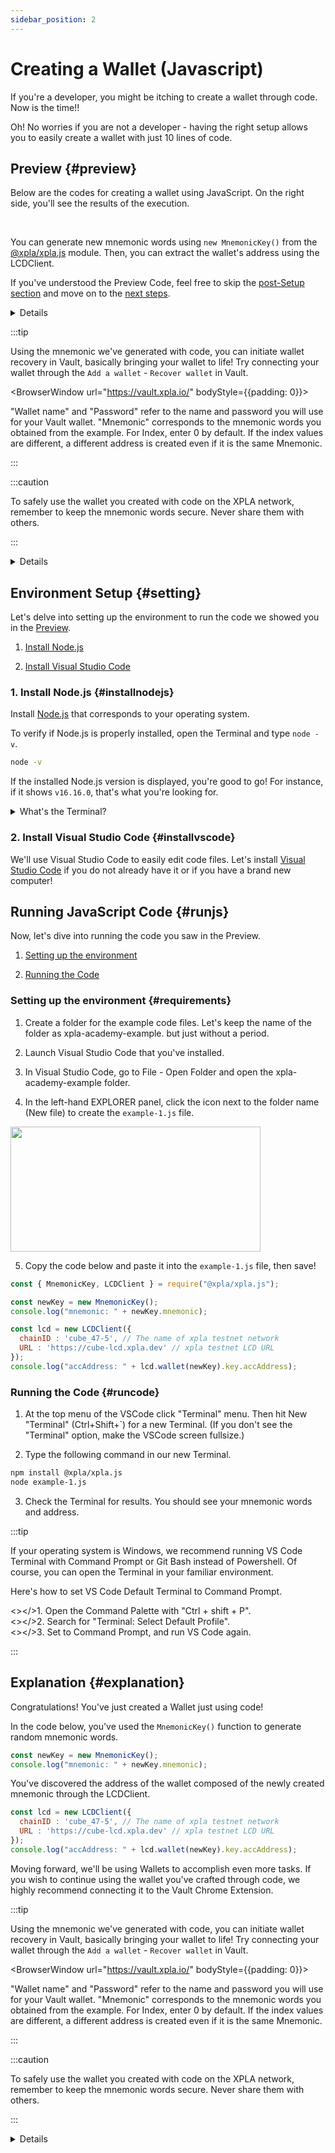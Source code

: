 ```yaml
---
sidebar_position: 2
---
```


# Creating a Wallet (Javascript)


If you're a developer, you might be itching to create a wallet through code. Now is the time!!

Oh! No worries if you are not a developer - having the right setup allows you to easily create a wallet with just 10 lines of code.

## Preview {#preview}

Below are the codes for creating a wallet using JavaScript. On the right side, you'll see the results of the execution.

<Ex01 />

<br/>

You can generate new mnemonic words using `new MnemonicKey()` from the [@xpla/xpla.js](https://www.npmjs.com/package/@xpla/xpla.js) module. Then, you can extract the wallet's address using the LCDClient.

If you've understood the Preview Code, feel free to skip the [post-Setup section](/docs/settings/create-wallet/create-wallet-with-js#setting) and move on to the [next steps](/docs/settings/create-wallet/get-testnet-xpla).


<Details summary={"Creating a Wallet Using React"} style={{backgroundColor : 'white'}}>
<Ex01_react />
</Details>

:::tip

Using the mnemonic we've generated with code, you can initiate wallet recovery in Vault, basically bringing your wallet to life! Try connecting your wallet through the `Add a wallet` - `Recover wallet` in Vault.

<BrowserWindow url="https://vault.xpla.io/" bodyStyle={{padding: 0}}>
<div className="flex justify-center" style={{backgroundColor : 'hsl(240, 20%, 97%)', position : 'relative'}}>
    <div style={{position : 'absolute', backgroundColor : '#FC9803', height : '17px', width : '100%', top : 0, zIndex : 0}} />
    <div style={{position : 'absolute', backgroundColor : '#031435', height : '60px', width : '100%', top : 17, zIndex : 0}} />
    <VaultImgCard style={{zIndex : 1}} imgSrc="/academy/img/2-settings/1-create-wallet/create-wallet-with-js/recover-wallet.png" />
</div>
</BrowserWindow>

"Wallet name" and "Password" refer to the name and password you will use for your Vault wallet. "Mnemonic" corresponds to the mnemonic words you obtained from the example. For Index, enter 0 by default. If the index values are different, a different address is created even if it is the same Mnemonic.

:::

:::caution

To safely use the wallet you created with code on the XPLA network, remember to keep the mnemonic words secure. Never share them with others.

:::

<Details summary={'What is an LCDClient?'}>

The LCDClient is a tool for fetching data from the XPLA blockchain. If you'd like to know more, refer to the <a target="_blank" href="https://docs.xpla.io/docs/develop/guides/start-the-light-client-daemon/" >Docs</a>.

Even if you don't fully grasp this right now, it's okay. The key takeaway? Just remember that you can create a wallet through code!

</Details>

## Environment Setup {#setting}

Let's delve into setting up the environment to run the code we showed you in the [Preview](/docs/settings/create-wallet/create-wallet-with-js#preview).

1. [Install Node.js](/docs/settings/create-wallet/create-wallet-with-js#installnodejs)

2. [Install Visual Studio Code](/docs/settings/create-wallet/create-wallet-with-js#installvscode)

### 1. Install Node.js {#installnodejs}

Install [Node.js](https://nodejs.org/en/download/) that corresponds to your operating system.

To verify if Node.js is properly installed, open the Terminal and type `node -v`.

```bash
node -v
```

If the installed Node.js version is displayed, you're good to go! For instance, if it shows `v16.16.0`, that's what you're looking for.

<details>
  <summary>What's the Terminal?</summary>
It's a tool for controlling computer systems. If you're new to development, you might not be familiar with accessing the terminal. Depending on your operating system, you can access the terminal like this!


<Tabs groupId="operating-systems">
  <TabItem value="win" label="Windows">
    Open Windows RUN (Win + R) application. Then simply enter cmd.
  </TabItem>
  <TabItem value="mac" label="macOS">
    You can find out more information on <a href="https://support.apple.com/ko-kr/guide/terminal/apd5265185d-f365-44cb-8b09-71a064a42125/mac" target="_blank">Apple's official website.</a>
  </TabItem>
</Tabs>
</details>

### 2. Install Visual Studio Code {#installvscode}

We'll use Visual Studio Code to easily edit code files. Let's install [Visual Studio Code](https://code.visualstudio.com/download) if you do not already have it or if you have a brand new computer!

## Running JavaScript Code {#runjs}

Now, let's dive into running the code you saw in the Preview.

1. [Setting up the environment](/docs/settings/create-wallet/create-wallet-with-js#requirements)

2. [Running the Code](/docs/settings/create-wallet/create-wallet-with-js#runcode)

### Setting up the environment {#requirements}

  1. Create a folder for the example code files. Let's keep the name of the folder as xpla-academy-example. but just without a period. 

  2. Launch Visual Studio Code that you've installed.

  3. In Visual Studio Code, go to File - Open Folder and open the xpla-academy-example folder.

  4. In the left-hand EXPLORER panel, click the icon next to the folder name (New file) to create the `example-1.js` file.
  <img src="/academy/img/2-settings/1-create-wallet/vscode-newfile.png"  width="400" height="200" />

  5. Copy the code below and paste it into the `example-1.js` file, then save!

  ```js
  const { MnemonicKey, LCDClient } = require("@xpla/xpla.js");

  const newKey = new MnemonicKey();
  console.log("mnemonic: " + newKey.mnemonic);

  const lcd = new LCDClient({
    chainID : 'cube_47-5', // The name of xpla testnet network
    URL : 'https://cube-lcd.xpla.dev' // xpla testnet LCD URL
  });
  console.log("accAddress: " + lcd.wallet(newKey).key.accAddress);
  ```

### Running the Code {#runcode}

  1. At the top menu of the VSCode click "Terminal" menu. Then hit New "Terminal" (Ctrl+Shift+`) for a new Terminal. (If you don't see the "Terminal" option, make the VSCode screen fullsize.)

  2. Type the following command in our new Terminal.

  ```bash
  npm install @xpla/xpla.js
  node example-1.js
  ```

  3. Check the Terminal for results. You should see your mnemonic words and address.

  :::tip

  If your operating system is Windows, we recommend running VS Code Terminal with Command Prompt or Git Bash instead of Powershell. Of course, you can open the Terminal in your familiar environment.

  Here's how to set VS Code Default Terminal to Command Prompt.

  <></>1. Open the Command Palette with "Ctrl + shift + P".
  <br />
  <></>2. Search for "Terminal: Select Default Profile".
  <br />
  <></>3. Set to Command Prompt, and run VS Code again.

  :::
 
## Explanation {#explanation}

Congratulations! You've just created a Wallet just using code!

In the code below, you've used the `MnemonicKey()` function to generate random mnemonic words.

```js
const newKey = new MnemonicKey();
console.log("mnemonic: " + newKey.mnemonic);
```

You've discovered the address of the wallet composed of the newly created mnemonic through the LCDClient.

```js
const lcd = new LCDClient({
  chainID : 'cube_47-5', // The name of xpla testnet network
  URL : 'https://cube-lcd.xpla.dev' // xpla testnet LCD URL
});
console.log("accAddress: " + lcd.wallet(newKey).key.accAddress);
```

Moving forward, we'll be using Wallets to accomplish even more tasks. If you wish to continue using the wallet you've crafted through code, we highly recommend connecting it to the Vault Chrome Extension.

:::tip

Using the mnemonic we've generated with code, you can initiate wallet recovery in Vault, basically bringing your wallet to life! Try connecting your wallet through the `Add a wallet` - `Recover wallet` in Vault.

<BrowserWindow url="https://vault.xpla.io/" bodyStyle={{padding: 0}}>
<div className="flex justify-center" style={{backgroundColor : 'hsl(240, 20%, 97%)', position : 'relative'}}>
    <div style={{position : 'absolute', backgroundColor : '#FC9803', height : '17px', width : '100%', top : 0, zIndex : 0}} />
    <div style={{position : 'absolute', backgroundColor : '#031435', height : '60px', width : '100%', top : 17, zIndex : 0}} />
    <VaultImgCard style={{zIndex : 1}} imgSrc="/academy/img/2-settings/1-create-wallet/create-wallet-with-js/recover-wallet.png" />
</div>
</BrowserWindow>

"Wallet name" and "Password" refer to the name and password you will use for your Vault wallet. "Mnemonic" corresponds to the mnemonic words you obtained from the example. For Index, enter 0 by default. If the index values are different, a different address is created even if it is the same Mnemonic.

:::

:::caution

To safely use the wallet you created with code on the XPLA network, remember to keep the mnemonic words secure. Never share them with others.

:::

<Details summary={'What is an LCDClient?'}>
The LCDClient is a tool for fetching data from the XPLA blockchain. If you'd like to know more, refer to the <a target="_blank" href="https://docs.xpla.io/docs/develop/guides/start-the-light-client-daemon/" >Docs</a>.

Even if you don't fully grasp this right now, it's okay. The key takeaway? Just remember that you can create a wallet through code!
</Details>


